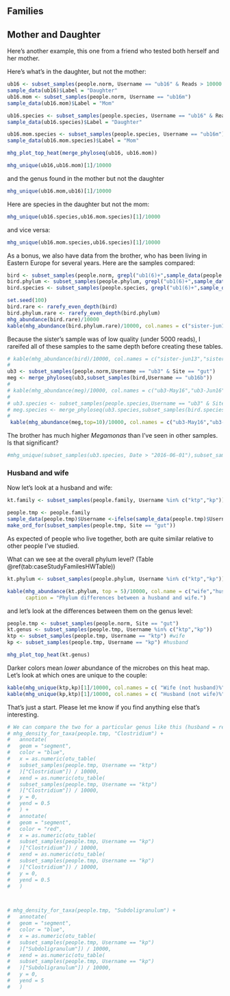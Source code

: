 ## Families

## Mother and Daughter

Here's another example, this one from a friend who tested both herself and her mother.

Here's what's in the daughter, but not the mother:

```r
ub16 <- subset_samples(people.norm, Username == "ub16" & Reads > 10000 )
sample_data(ub16)$Label = "Daughter"
ub16.mom <- subset_samples(people.norm, Username == "ub16m")
sample_data(ub16.mom)$Label = "Mom"

ub16.species <- subset_samples(people.species, Username == "ub16" & Reads > 10000 )
sample_data(ub16.species)$Label = "Daughter"

ub16.mom.species <- subset_samples(people.species, Username == "ub16m")
sample_data(ub16.mom.species)$Label = "Mom"

mhg_plot_top_heat(merge_phyloseq(ub16, ub16.mom))
```



```r
mhg_unique(ub16,ub16.mom)[1]/10000
```

and the genus found in the mother but not the daughter

```r
mhg_unique(ub16.mom,ub16)[1]/10000
```

Here are species in the daughter but not the mom:

```r
mhg_unique(ub16.species,ub16.mom.species)[1]/10000
```

and vice versa:

```r
mhg_unique(ub16.mom.species,ub16.species)[1]/10000
```

As a bonus, we also have data from the brother, who has been living in Eastern Europe for several years. Here are the samples compared:


```r

bird <- subset_samples(people.norm, grepl("ub1(6)+",sample_data(people.norm)$Username))
bird.phylum <- subset_samples(people.phylum, grepl("ub1(6)+",sample_data(people.phylum)$Username))
bird.species <- subset_samples(people.species, grepl("ub1(6)+",sample_data(people.species)$Username))

set.seed(100)
bird.rare <- rarefy_even_depth(bird)
bird.phylum.rare <- rarefy_even_depth(bird.phylum)
mhg_abundance(bird.rare)/10000
kable(mhg_abundance(bird.phylum.rare)/10000, col.names = c("sister-jun13","sister-may9","brother","mother"))

```

Because the sister's sample was of low quality (under 5000 reads), I rareifed all of these samples to the same depth before creating these tables. 


```r
# kable(mhg_abundance(bird)/10000, col.names = c("sister-jun13","sister-may9","brother","mother"))
# 
ub3 <- subset_samples(people.norm,Username == "ub3" & Site == "gut")
meg <- merge_phyloseq(ub3,subset_samples(bird,Username == "ub16b"))
# 
# kable(mhg_abundance(meg)/10000, col.names = c("ub3-May16","ub3-Jun16","Brother"))
# 
# ub3.species <- subset_samples(people.species,Username == "ub3" & Site == "gut")
# meg.species <- merge_phyloseq(ub3.species,subset_samples(bird.species,Username == "ub16b"))
# 
 kable(mhg_abundance(meg,top=10)/10000, col.names = c("ub3-May16","ub3-Jun16","Brother"))

```

The brother has much higher _Megamonas_ than I've seen in other samples. Is that significant?

```r
#mhg_unique(subset_samples(ub3.species, Date > "2016-06-01"),subset_samples(bird.species,Username == "ub16b"))[-2]/10000
```

### Husband and wife

Now let's look at a husband and wife:

```r
kt.family <- subset_samples(people.family, Username %in% c("ktp","kp"))

people.tmp <- people.family
sample_data(people.tmp)$Username <-ifelse(sample_data(people.tmp)$Username %in% c("ktp","kp"),"KP","People")
make_ord_for(subset_samples(people.tmp, Site == "gut"))

```

As expected of people who live together, both are quite similar relative to other people I've studied.

What can we see at the overall phylum level? (Table \@ref(tab:caseStudyFamilesHWTable))

```r
kt.phylum <- subset_samples(people.phylum, Username %in% c("ktp","kp"))

kable(mhg_abundance(kt.phylum, top = 5)/10000, col.name = c("wife","husband"), digits = 2,
      caption = "Phylum differences between a husband and wife.")

```

and let's look at the differences between them on the genus level:

```r

people.tmp <- subset_samples(people.norm, Site == "gut")
kt.genus <- subset_samples(people.tmp, Username %in% c("ktp","kp"))
ktp <- subset_samples(people.tmp, Username == "ktp") #wife
kp <- subset_samples(people.tmp, Username == "kp") #husband

mhg_plot_top_heat(kt.genus)
```

Darker colors mean *lower* abundance of the microbes on this heat map. Let's look at which ones are unique to the couple:

```r
kable(mhg_unique(ktp,kp)[1]/10000, col.names = c( "Wife (not husband)%"))
kable(mhg_unique(kp,ktp)[1]/10000, col.names = c( "Husband (not wife)%"))
```

That's just a start. Please let me know if you find anything else that's interesting.

```r
# We can compare the two for a particular genus like this (husband = red)
# mhg_density_for_taxa(people.tmp, "Clostridium") +
#   annotate(
#   geom = "segment",
#   color = "blue",
#   x = as.numeric(otu_table(
#   subset_samples(people.tmp, Username == "ktp")
#   )["Clostridium"]) / 10000,
#   xend = as.numeric(otu_table(
#   subset_samples(people.tmp, Username == "ktp")
#   )["Clostridium"]) / 10000,
#   y = 0,
#   yend = 0.5
#   ) +
#   annotate(
#   geom = "segment",
#   color = "red",
#   x = as.numeric(otu_table(
#   subset_samples(people.tmp, Username == "kp")
#   )["Clostridium"]) / 10000,
#   xend = as.numeric(otu_table(
#   subset_samples(people.tmp, Username == "kp")
#   )["Clostridium"]) / 10000,
#   y = 0,
#   yend = 0.5
#   )




```


```r
# mhg_density_for_taxa(people.tmp, "Subdoligranulum") +
#   annotate(
#   geom = "segment",
#   color = "blue",
#   x = as.numeric(otu_table(
#   subset_samples(people.tmp, Username == "kp")
#   )["Subdoligranulum"]) / 10000,
#   xend = as.numeric(otu_table(
#   subset_samples(people.tmp, Username == "kp")
#   )["Subdoligranulum"]) / 10000,
#   y = 0,
#   yend = 5
#   )
```

